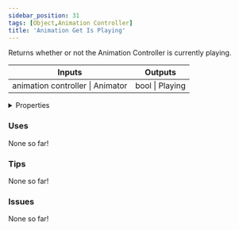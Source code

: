 ```yaml
---
sidebar_position: 31
tags: [Object,Animation Controller]
title: 'Animation Get Is Playing'
---
```


Returns whether or not the Animation Controller is currently playing.



<IChip uuid="b45a0e10-189e-4211-b152-f04863d36e8c"/>

<table><thead><tr><th>Inputs</th><th>Outputs</th></tr></thead><tbody><tr><td>animation controller | Animator</td><td>bool | Playing</td></tr></tbody></table>

<details>
  <summary>Properties</summary>
  <div>
    <div>
    <table>
      <tbody>
        <tr>
          <td>Is beta required?</td>
          <td>No</td>
        </tr>
        <tr>
          <td>Is chip a trolling risk?</td>
          <td>No</td>
        </tr>
        <tr>
          <td>Is chip a role assignment risk?</td>
          <td>No</td>
        </tr>
        <tr>
          <td>Chip UUID</td>
          <td>b45a0e10-189e-4211-b152-f04863d36e8c</td>
        </tr>
        <tr>
          <td>Room availability</td>
          <td>Available everywhere</td>
        </tr>
      </tbody>
    </table>
    </div>
  </div>
</details>

### Uses

None so far!

### Tips

None so far!

### Issues

None so far!